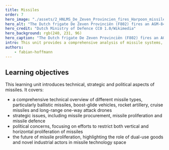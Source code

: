 ```yaml
---
title: Missiles
order: 7
hero_image: "./assets/2_HNLMS_De_Zeven_Provincien_fires_Harpoon_missile_(cropped).jpg"
hero_alt: "The Dutch frigate De Zeven Provinciën (F802) fires an AGM-84 Harpoon"
hero_credit: "Dutch Ministry of Defence CC0 1.0/Wikimedia"
hero_background: rgb(240, 231, 96)
hero_caption: "The Dutch frigate De Zeven Provinciën (F802) fires an AGM-84 Harpoon"
intro: This unit provides a comprehensive analysis of missile systems, encompassing technical specifications, strategic implications, and political ramifications. It examines proliferation dynamics, including dual-use technologies and the evolving landscape of missile development.
authors:
    - fabian-hoffmann
---
```


## Learning objectives

This learning unit introduces technical, strategic and political aspects of missiles. It covers:
- a comprehensive technical overview of different missile types, particularly ballistic missiles, boost-glide vehicles, rocket artillery, cruise missiles and long-range one-way attack drones
- strategic issues, including missile procurement, missile proliferation and missile defence
- political concerns, focusing on efforts to restrict both vertical and horizontal proliferation of missiles
- the future of missile proliferation, highlighting the role of dual-use goods and novel industrial actors in missile technology space
